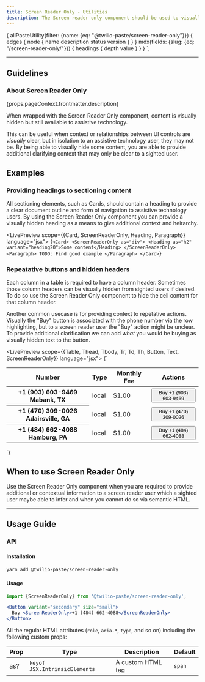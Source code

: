 ```yaml
---
title: Screen Reader Only - Utilities
description: The Screen reader only component should be used to visually hide content that may provide extra context to assistive technology users.
---
```



  {
    allPasteUtility(filter: {name: {eq: "@twilio-paste/screen-reader-only"}}) {
      edges {
        node {
          name
          description
          status
          version
        }
      }
    }
    mdx(fields: {slug: {eq: "/screen-reader-only/"}}) {
      headings {
        depth
        value
      }
    }
  }
`;

<ComponentHeader
  name="Screen Reader Only"
  categoryRoute={SidebarCategoryRoutes.UTILITIES}
  githubUrl="https://github.com/twilio-labs/paste/tree/master/packages/paste-core/utilities/screen-reader-only"
  storybookUrl="https://twilio-labs.github.io/paste/?path=/story/utilities-screen-reader-only--default"
  data={props.data.allPasteUtility.edges}
/>

---

<contentwrapper>

<TableOfContents headings={props.data.mdx.headings} />

<content>

## Guidelines

### About Screen Reader Only

<Paragraph>{props.pageContext.frontmatter.description}</Paragraph>

When wrapped with the Screen Reader Only component, content is visually hidden but still available to assistive technology.

This can be useful when context or relationships between UI controls are _visually_ clear, but in isolation to an assistive technology user, they may not be. By being able to visually hide some content, you are able to provide additional clarifying context that may only be clear to a sighted user.


## Examples

### Providing headings to sectioning content

All sectioning elements, such as Cards, should contain a heading to provide a clear document outline and form of navigation to assistive technology users. By using the Screen Reader Only component you can provide a visually hidden heading as a means to give additional context and heirarchy.

<LivePreview scope={{Card, ScreenReaderOnly, Heading, Paragraph}} language="jsx">
  {`<Card>
  <ScreenReaderOnly as="div">
    <Heading as="h2" variant="heading20">Some content</Heading>
  </ScreenReaderOnly>
  <Paragraph>
    TODO: Find good example
  </Paragraph>
</Card>`}
</LivePreview>

### Repeatative buttons and hidden headers

Each column in a table is required to have a column header. Sometimes those column headers can be visually hidden from sighted users if desired. To do so use the Screen Reader Only component to hide the cell content for that column header.

Another common usecase is for providing context to repetative actions. Visually the "Buy" button is associated with the phone number via the row highlighting, but to a screen reader user the "Buy" action might be unclear. To provide additional clarification we can add _what_ you would be buying as visually hidden text to the button.

<LivePreview scope={{Table, Thead, Tbody, Tr, Td, Th, Button, Text, ScreenReaderOnly}} language="jsx">
  {`<Table>
  <Thead>
    <Tr>
      <Th>Number</Th>
      <Th>Type</Th>
      <Th>Monthly Fee</Th>
      <Th>
        <ScreenReaderOnly>Actions</ScreenReaderOnly>
      </Th>
    </Tr>
  </Thead>
  <Tbody>
    <Tr>
      <Th>
        <strong>+1 (903) 603-9469</strong>
        <Text as="div" textColor="colorTextWeak" fontWeight="normal">
          Mabank, TX
        </Text>
      </Th>
      <Td>local</Td>
      <Td>$1.00</Td>
      <Td>
        <Button variant="secondary" size="small">
          Buy <ScreenReaderOnly>+1 (903) 603-9469</ScreenReaderOnly>
        </Button>
      </Td>
    </Tr>
    <Tr>
      <Th>
        <strong>+1 (470) 309-0026</strong>
        <Text as="div" textColor="colorTextWeak" fontWeight="normal">
          Adairsville, GA
        </Text>
      </Th>
      <Td>local</Td>
      <Td>$1.00</Td>
      <Td>
        <Button variant="secondary" size="small">
          Buy <ScreenReaderOnly>+1 (470) 309-0026</ScreenReaderOnly>
        </Button>
      </Td>
    </Tr>
    <Tr>
      <Th>
        <strong>+1 (484) 662-4088</strong>
        <Text as="div" textColor="colorTextWeak" fontWeight="normal">
          Hamburg, PA
        </Text>
      </Th>
      <Td>local</Td>
      <Td>$1.00</Td>
      <Td>
        <Button variant="secondary" size="small">
          Buy <ScreenReaderOnly>+1 (484) 662-4088</ScreenReaderOnly>
        </Button>
      </Td>
    </Tr>
  </Tbody>
</Table>`}
</LivePreview>

## When to use Screen Reader Only

Use the Screen Reader Only component when you are required to provide additional or contextual information to a screen reader user which a sighted user maybe able to infer and when you cannot do so via semantic HTML.

<DoDont>
  <Do
    title="Do"
    body="Use to provide additional text content to users of assistive technology"
    preview={false}
  />
  <Dont title="Don't" body="Don't use to hide interactive content" preview={false} />
</DoDont>

---

## Usage Guide

### API

#### Installation

```bash
yarn add @twilio-paste/screen-reader-only
```

#### Usage

```jsx
import {ScreenReaderOnly} from '@twilio-paste/screen-reader-only';

<Button variant="secondary" size="small">
  Buy <ScreenReaderOnly>+1 (484) 662-4088</ScreenReaderOnly>
</Button>
```

All the regular HTML attributes (`role`, `aria-*`, `type`, and so on) including the following custom props:

| Prop            | Type                                                                          | Description               | Default |
| --------------- | ----------------------------------------------------------------------------- | ------------------------- | ------- |
| as?             | `keyof JSX.IntrinsicElements`                                                 | A custom HTML tag         | `span`   |

<Box marginTop="space90">
  <Changelog />
</Box>

</content>

</contentwrapper>

